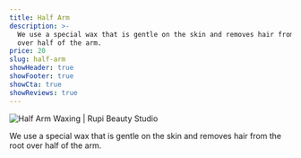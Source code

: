 ```yaml
---
title: Half Arm
description: >-
  We use a special wax that is gentle on the skin and removes hair from the root
  over half of the arm.
price: 20
slug: half-arm
showHeader: true
showFooter: true
showCta: true
showReviews: true
---
```


![Half Arm Waxing | Rupi Beauty Studio](/uploads/services/arm-waxing.webp 'Half Arm Waxing | Rupi Beauty Studio')

We use a special wax that is gentle on the skin and removes hair from the root over half of the arm.

